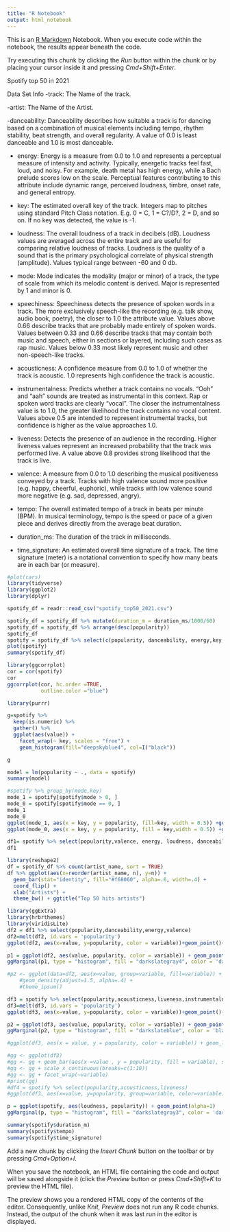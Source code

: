 ```yaml
---
title: "R Notebook"
output: html_notebook
---
```


This is an [R Markdown](http://rmarkdown.rstudio.com) Notebook. When you execute code within the notebook, the results appear beneath the code. 

Try executing this chunk by clicking the *Run* button within the chunk or by placing your cursor inside it and pressing *Cmd+Shift+Enter*. 

Spotify top 50 in 2021

Data Set Info
-track: The Name of the track.

-artist: The Name of the Artist.

-danceability: Danceability describes how suitable a track is for dancing based on a combination of musical elements including tempo, rhythm stability, beat strength, and overall regularity. A value of 0.0 is least danceable and 1.0 is most danceable. 

- energy: Energy is a measure from 0.0 to 1.0 and represents a perceptual measure of intensity and activity. Typically, energetic tracks feel fast, loud, and noisy. For example, death metal has high energy, while a Bach prelude scores low on the scale. Perceptual features contributing to this attribute include dynamic range, perceived loudness, timbre, onset rate, and general entropy. 

- key: The estimated overall key of the track. Integers map to pitches using standard Pitch Class notation. E.g. 0 = C, 1 = C?/D?, 2 = D, and so on. If no key was detected, the value is -1.

- loudness: The overall loudness of a track in decibels (dB). Loudness values are averaged across the entire track and are useful for comparing relative loudness of tracks. Loudness is the quality of a sound that is the primary psychological correlate of physical strength (amplitude). Values typical range between -60 and 0 db. 

- mode: Mode indicates the modality (major or minor) of a track, the type of scale from which its melodic content is derived. Major is represented by 1 and minor is 0.

- speechiness: Speechiness detects the presence of spoken words in a track. The more exclusively speech-like the recording (e.g. talk show, audio book, poetry), the closer to 1.0 the attribute value. Values above 0.66 describe tracks that are probably made entirely of spoken words. Values between 0.33 and 0.66 describe tracks that may contain both music and speech, either in sections or layered, including such cases as rap music. Values below 0.33 most likely represent music and other non-speech-like tracks. 

- acousticness: A confidence measure from 0.0 to 1.0 of whether the track is acoustic. 1.0 represents high confidence the track is acoustic. 

- instrumentalness: Predicts whether a track contains no vocals. “Ooh” and “aah” sounds are treated as instrumental in this context. Rap or spoken word tracks are clearly “vocal”. The closer the instrumentalness value is to 1.0, the greater likelihood the track contains no vocal content. Values above 0.5 are intended to represent instrumental tracks, but confidence is higher as the value approaches 1.0. 

- liveness: Detects the presence of an audience in the recording. Higher liveness values represent an increased probability that the track was performed live. A value above 0.8 provides strong likelihood that the track is live.

- valence: A measure from 0.0 to 1.0 describing the musical positiveness conveyed by a track. Tracks with high valence sound more positive (e.g. happy, cheerful, euphoric), while tracks with low valence sound more negative (e.g. sad, depressed, angry).

- tempo: The overall estimated tempo of a track in beats per minute (BPM). In musical terminology, tempo is the speed or pace of a given piece and derives directly from the average beat duration. 

- duration_ms:  The duration of the track in milliseconds.

- time_signature: An estimated overall time signature of a track. The time signature (meter) is a notational convention to specify how many beats are in each bar (or measure).

```r
#plot(cars)
library(tidyverse)
library(ggplot2)
library(dplyr)
```
```r
spotify_df = readr::read_csv("spotify_top50_2021.csv")

```
```r
spotify_df = spotify_df %>% mutate(duration_m = duration_ms/1000/60)
spotify_df = spotify_df %>% arrange(desc(popularity))
spotify_df
spotify = spotify_df %>% select(c(popularity, danceability, energy,key,loudness,mode,speechiness,acousticness,instrumentalness,liveness,valence,tempo,duration_m,time_signature))
plot(spotify)
summary(spotify_df)
```

```r
library(ggcorrplot)
cor = cor(spotify)
cor
ggcorrplot(cor, hc.order =TRUE,
           outline.color ="blue")
```
```r
library(purrr)

g=spotify %>%
  keep(is.numeric) %>% 
  gather() %>% 
  ggplot(aes(value)) +
    facet_wrap(~ key, scales = "free") +
    geom_histogram(fill="deepskyblue4", col=I("black"))

g
```
```r
model = lm(popularity ~ ., data = spotify)
summary(model)
```
```r
#spotify %>% group_by(mode,key)
mode_1 = spotify[spotify$mode > 0, ]
mode_0 = spotify[spotify$mode == 0, ]
mode_1
mode_0
ggplot(mode_1, aes(x = key, y = popularity, fill=key, width = 0.5)) +geom_bar(stat = "identity")+ggtitle("Popularity based on mode and key") + labs(y= "Count", x = "Major")
ggplot(mode_0, aes(x = key, y = popularity, fill = key,width = 0.5)) +geom_bar(stat = "identity")+ggtitle("Popularity based on mode and key")+ labs(y= "Count", x = "Minor")
```
```r
df1= spotify %>% select(popularity,valence, energy, loudness, danceability, acousticness)
df1

```
```r
library(reshape2)
df = spotify_df %>% count(artist_name, sort = TRUE) 
df %>% ggplot(aes(x=reorder(artist_name, n), y=n)) +
  geom_bar(stat="identity", fill="#f68060", alpha=.6, width=.4) +
  coord_flip() +
  xlab("Artists") +
  theme_bw() + ggtitle("Top 50 hits artists")
```
```r
library(ggExtra)
library(hrbrthemes)
library(viridisLite)
df2 = df1 %>% select(popularity,danceability,energy,valence)
df2=melt(df2, id.vars = 'popularity')
ggplot(df2, aes(x=value, y=popularity, color = variable))+geom_point()+ ggtitle("Popularity based on danceability/energy/valence")

p1 = ggplot(df2, aes(value, popularity, color = variable)) + geom_point(alpha=0.8)
ggMarginal(p1, type = "histogram", fill = "darkslategray4", color = 'darkslategray')

#p2 <- ggplot(data=df2, aes(x=value, group=variable, fill=variable)) +
    #geom_density(adjust=1.5, alpha=.4) +
    #theme_ipsum()

df3 = spotify %>% select(popularity,acousticness,liveness,instrumentalness,speechiness)
df3=melt(df3, id.vars = 'popularity') 
ggplot(df3, aes(x=value, y=popularity, color = variable))+geom_point()+ ggtitle("Popularity based on danceability/energy/valence")

p2 = ggplot(df3, aes(value, popularity, color = variable)) + geom_point(alpha=0.8)
ggMarginal(p2, type = "histogram", fill = "darkslateblue", color = 'black')

#ggplot(df3, aes(x = value, y = popularity, color = variable)) + geom_line()

#gg <- ggplot(df3)
#gg <- gg + geom_bar(aes(x =value , y = popularity, fill = variable), stat = "identity")
#gg <- gg + scale_x_continuous(breaks=c(1:10))
#gg <- gg + facet_wrap(~variable)
#print(gg)
#df4 = spotify %>% select(popularity,acousticness,liveness)
#ggplot(df3, aes(x=value, y=popularity, group=variable, color=variable)) + geom_line()

p = ggplot(spotify, aes(loudness, popularity)) + geom_point(alpha=1)
ggMarginal(p, type = "histogram", fill = "darkslategray3", color = 'darkslategray4')

```



```r
summary(spotify$duration_m)
summary(spotify$tempo)
summary(spotify$time_signature)
```









Add a new chunk by clicking the *Insert Chunk* button on the toolbar or by pressing *Cmd+Option+I*.

When you save the notebook, an HTML file containing the code and output will be saved alongside it (click the *Preview* button or press *Cmd+Shift+K* to preview the HTML file). 

The preview shows you a rendered HTML copy of the contents of the editor. Consequently, unlike *Knit*, *Preview* does not run any R code chunks. Instead, the output of the chunk when it was last run in the editor is displayed.

